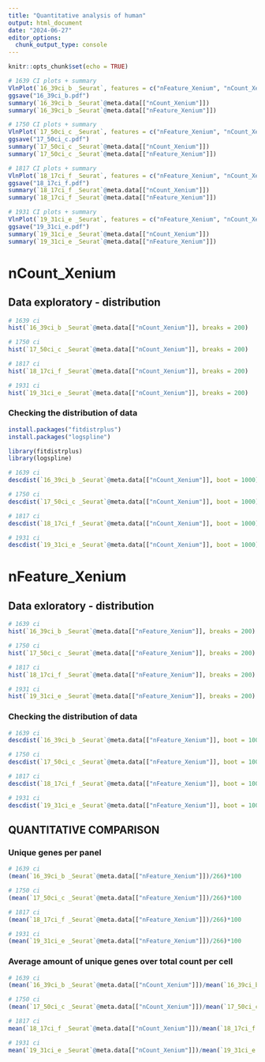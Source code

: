 ```yaml
---
title: "Quantitative analysis of human"
output: html_document
date: "2024-06-27"
editor_options: 
  chunk_output_type: console
---
```


```r
knitr::opts_chunk$set(echo = TRUE)
```



```r

# 1639 CI plots + summary
VlnPlot(`16_39ci_b _Seurat`, features = c("nFeature_Xenium", "nCount_Xenium"), ncol = 2, pt.size = 0) & ggtitle("16_39ci_b")
ggsave("16_39ci_b.pdf")
summary(`16_39ci_b _Seurat`@meta.data[["nCount_Xenium"]])
summary(`16_39ci_b _Seurat`@meta.data[["nFeature_Xenium"]])

# 1750 CI plots + summary
VlnPlot(`17_50ci_c _Seurat`, features = c("nFeature_Xenium", "nCount_Xenium"), ncol = 2, pt.size = 0) & ggtitle("17_50ci_c")
ggsave("17_50ci_c.pdf")
summary(`17_50ci_c _Seurat`@meta.data[["nCount_Xenium"]])
summary(`17_50ci_c _Seurat`@meta.data[["nFeature_Xenium"]])

# 1817 CI plots + summary
VlnPlot(`18_17ci_f _Seurat`, features = c("nFeature_Xenium", "nCount_Xenium"), ncol = 2, pt.size = 0) & ggtitle("18_17ci_f")
ggsave("18_17ci_f.pdf")
summary(`18_17ci_f _Seurat`@meta.data[["nCount_Xenium"]])
summary(`18_17ci_f _Seurat`@meta.data[["nFeature_Xenium"]])

# 1931 CI plots + summary
VlnPlot(`19_31ci_e _Seurat`, features = c("nFeature_Xenium", "nCount_Xenium"), ncol = 2, pt.size = 0) & ggtitle("19_31ci_e")
ggsave("19_31ci_e.pdf")
summary(`19_31ci_e _Seurat`@meta.data[["nCount_Xenium"]])
summary(`19_31ci_e _Seurat`@meta.data[["nFeature_Xenium"]])

```


# nCount_Xenium


## Data exploratory - distribution

```r

# 1639 ci
hist(`16_39ci_b _Seurat`@meta.data[["nCount_Xenium"]], breaks = 200)

# 1750 ci
hist(`17_50ci_c _Seurat`@meta.data[["nCount_Xenium"]], breaks = 200)

# 1817 ci
hist(`18_17ci_f _Seurat`@meta.data[["nCount_Xenium"]], breaks = 200)

# 1931 ci
hist(`19_31ci_e _Seurat`@meta.data[["nCount_Xenium"]], breaks = 200)

```


### Checking the distribution of data

```r

install.packages("fitdistrplus")
install.packages("logspline")

library(fitdistrplus)
library(logspline)

```


```r

# 1639 ci
descdist(`16_39ci_b _Seurat`@meta.data[["nCount_Xenium"]], boot = 1000)

# 1750 ci
descdist(`17_50ci_c _Seurat`@meta.data[["nCount_Xenium"]], boot = 1000)

# 1817 ci
descdist(`18_17ci_f _Seurat`@meta.data[["nCount_Xenium"]], boot = 1000)

# 1931 ci
descdist(`19_31ci_e _Seurat`@meta.data[["nCount_Xenium"]], boot = 1000)

```


# nFeature_Xenium

## Data exloratory - distribution

```r

# 1639 ci
hist(`16_39ci_b _Seurat`@meta.data[["nFeature_Xenium"]], breaks = 200)

# 1750 ci
hist(`17_50ci_c _Seurat`@meta.data[["nFeature_Xenium"]], breaks = 200)

# 1817 ci
hist(`18_17ci_f _Seurat`@meta.data[["nFeature_Xenium"]], breaks = 200)

# 1931 ci
hist(`19_31ci_e _Seurat`@meta.data[["nFeature_Xenium"]], breaks = 200)

```



### Checking the distribution of data

```r

# 1639 ci
descdist(`16_39ci_b _Seurat`@meta.data[["nFeature_Xenium"]], boot = 1000)

# 1750 ci
descdist(`17_50ci_c _Seurat`@meta.data[["nFeature_Xenium"]], boot = 1000)

# 1817 ci
descdist(`18_17ci_f _Seurat`@meta.data[["nFeature_Xenium"]], boot = 1000)

# 1931 ci
descdist(`19_31ci_e _Seurat`@meta.data[["nFeature_Xenium"]], boot = 1000)

```



## QUANTITATIVE COMPARISON

### Unique genes per panel

```r

# 1639 ci
(mean(`16_39ci_b _Seurat`@meta.data[["nFeature_Xenium"]])/266)*100

# 1750 ci
(mean(`17_50ci_c _Seurat`@meta.data[["nFeature_Xenium"]])/266)*100

# 1817 ci
(mean(`18_17ci_f _Seurat`@meta.data[["nFeature_Xenium"]])/266)*100

# 1931 ci
(mean(`19_31ci_e _Seurat`@meta.data[["nFeature_Xenium"]])/266)*100

```


### Average amount of unique genes over total count per cell

```r

# 1639 ci
(mean(`16_39ci_b _Seurat`@meta.data[["nCount_Xenium"]])/mean(`16_39ci_b _Seurat`@meta.data[["nFeature_Xenium"]]))

# 1750 ci
(mean(`17_50ci_c _Seurat`@meta.data[["nCount_Xenium"]])/mean(`17_50ci_c _Seurat`@meta.data[["nFeature_Xenium"]]))

# 1817 ci
mean(`18_17ci_f _Seurat`@meta.data[["nCount_Xenium"]])/mean(`18_17ci_f _Seurat`@meta.data[["nFeature_Xenium"]])

# 1931 ci
mean(`19_31ci_e _Seurat`@meta.data[["nCount_Xenium"]])/mean(`19_31ci_e _Seurat`@meta.data[["nFeature_Xenium"]])

```


